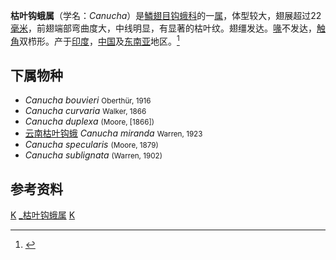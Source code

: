 {{Automatic Taxobox
| taxon = Canucha
| authority = Walker，1866
| image = Canucha specularis (Drepanidae) 2.jpg
| image_caption = [[后窗枯叶钩蛾|后窗枯叶钩蛾]]（''Canucha specularis''）
| synonyms = 
*''Campylopteryx'' <small>Warren，1902</small>
}}
'''枯叶钩蛾属'''（学名：''Canucha''）是[[鱗翅目|鱗翅目]][[钩蛾科|钩蛾科]]的一[[属_(生物)|属]]，体型较大，翅展超过22[[毫米|毫米]]，前翅端部弯曲度大，中线明显，有显著的枯叶纹。翅缰发达。[[喙|喙]]不发达，[[触角|触角]]双栉形。产于[[印度|印度]]，[[中国|中国]]及[[东南亚|东南亚]]地区。<ref>{{cite book zh |author=朱弘复 王林瑶 |title=《中国动物志·昆虫纲（第三卷）·鳞翅目·圆钩蛾科 钩蛾科》|format=M |edition=1 |location=北京 |publisher=科学出版社 |date=1991 |pages=159|id= ISBN 7-03-001906-7}}</ref>

==下属物种==
*''Canucha bouvieri'' <small>Oberthür, 1916</small>
*''Canucha curvaria'' <small>Walker, 1866</small>
*''Canucha duplexa'' <small>(Moore, [1866])</small>
*[[云南枯叶钩蛾|云南枯叶钩蛾]] ''Canucha miranda'' <small>Warren, 1923</small>
*''Canucha specularis'' <small>(Moore, 1879)</small>
*''Canucha sublignata'' <small>(Warren, 1902)</small>

==参考资料==
{{reflist}}
{{Taxonbar}}
[[Category:钩蛾科|K]]
[[Category:_枯叶钩蛾属|]]
[[Category:_1866年描述的分类群|K]]